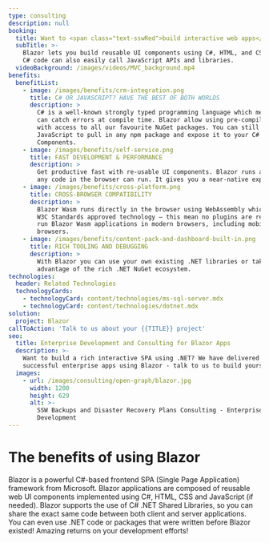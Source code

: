 ```yaml
---
type: consulting
description: null
booking:
  title: Want to <span class="text-sswRed">build interactive web apps</span> with C#?
  subTitle: >-
    Blazor lets you build reusable UI components using C#, HTML, and CSS. Your
    C# code can also easily call JavaScript APIs and libraries.
  videoBackground: /images/videos/MVC_background.mp4
benefits:
  benefitList:
    - image: /images/benefits/crm-integration.png
      title: C# OR JAVASCRIPT? HAVE THE BEST OF BOTH WORLDS
      description: >
        C# is a well-known strongly typed programming language which means you
        can catch errors at compile time. Blazor allow using pre-compiled C#
        with access to all our favourite NuGet packages. You can still use
        JavaScript to pull in any npm package and expose it to your C# Blazor
        Components.
    - image: /images/benefits/self-service.png
      title: FAST DEVELOPMENT & PERFORMANCE
      description: >
        Get productive fast with re-usable UI components. Blazor runs as fast as
        any code in the browser can run. It gives you a near-native experience.
    - image: /images/benefits/cross-platform.png
      title: CROSS-BROWSER COMPATIBILITY
      description: >
        Blazor Wasm runs directly in the browser using WebAssembly which is a
        W3C Standards approved technology – this mean no plugins are required to
        run Blazor Wasm applications in modern browsers, including mobile
        browsers.
    - image: /images/benefits/content-pack-and-dashboard-built-in.png
      title: RICH TOOLING AND DEBUGGING
      description: >
        With Blazor you can use your own existing .NET libraries or take
        advantage of the rich .NET NuGet ecosystem.
technologies:
  header: Related Technologies
  technologyCards:
    - technologyCard: content/technologies/ms-sql-server.mdx
    - technologyCard: content/technologies/dotnet.mdx
solution:
  project: Blazor
callToAction: 'Talk to us about your {{TITLE}} project'
seo:
  title: Enterprise Development and Consulting for Blazor Apps
  description: >-
    Want to build a rich interactive SPA using .NET? We have delivered
    successful enterprise apps using Blazor - talk to us to build yours.
  images:
    - url: /images/consulting/open-graph/blazor.jpg
      width: 1200
      height: 629
      alt: >-
        SSW Backups and Disaster Recovery Plans Consulting - Enterprise Software
        Development
---
```


# The benefits of using **Blazor**

<VideoEmbed url="https://www.youtube.com/watch?v=Oeh2IJw7Zig" />

Blazor is a powerful C#-based frontend SPA (Single Page Application) framework from Microsoft. Blazor applications are composed of reusable web UI components implemented using C#, HTML, CSS and JavaScript (if needed). Blazor supports the use of C# .NET Shared Libraries, so you can share the exact same code between both client and server applications. You can even use .NET code or packages that were written before Blazor existed! Amazing returns on your development efforts!

